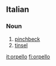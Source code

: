 ==Italian==

===Noun===
{{it-noun|orpell|m|o|i}}

# [[pinchbeck]]
# [[tinsel]]

[[it:orpello]]
[[fi:orpello]]